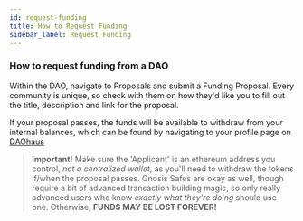 ```yaml
---
id: request-funding
title: How to Request Funding
sidebar_label: Request Funding
---
```


### How to request funding from a DAO

Within the DAO, navigate to Proposals and submit a Funding Proposal. Every community is unique, so check with them on how they'd like you to fill out the title, description and link for the proposal.

If your proposal passes, the funds will be available to withdraw from your internal balances, which can be found by navigating to your profile page on [DAOhaus](https://app.daohaus.club/)

> **Important!** Make sure the 'Applicant' is an ethereum address you control, _not a centralized wallet_, as you'll need to withdraw the tokens if/when the proposal passes. Gnosis Safes are okay as well, though require a bit of advanced transaction building magic, so only really advanced users who know _exactly what they're doing_ should use one. Otherwise, **FUNDS MAY BE LOST FOREVER!**
